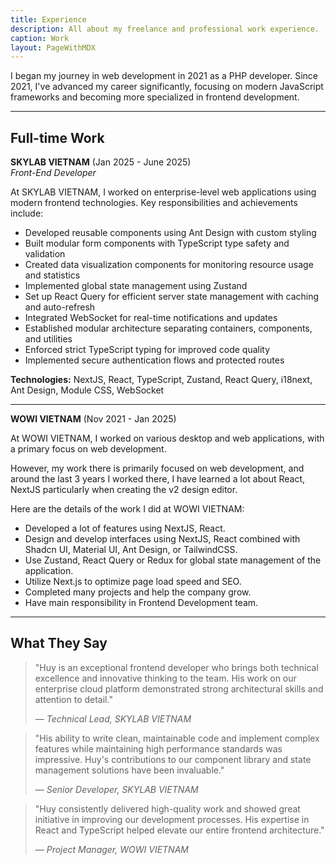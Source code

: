 ```yaml
---
title: Experience
description: All about my freelance and professional work experience.
caption: Work
layout: PageWithMDX
---
```


I began my journey in web development in 2021 as a PHP developer. Since 2021, I've advanced my career significantly, focusing on modern JavaScript frameworks and becoming more specialized in frontend development.

---

## Full-time Work

**SKYLAB VIETNAM** (Jan 2025 - June 2025)  
_Front-End Developer_

At SKYLAB VIETNAM, I worked on enterprise-level web applications using modern frontend technologies. Key responsibilities and achievements include:

- Developed reusable components using Ant Design with custom styling
- Built modular form components with TypeScript type safety and validation
- Created data visualization components for monitoring resource usage and statistics
- Implemented global state management using Zustand
- Set up React Query for efficient server state management with caching and auto-refresh
- Integrated WebSocket for real-time notifications and updates
- Established modular architecture separating containers, components, and utilities
- Enforced strict TypeScript typing for improved code quality
- Implemented secure authentication flows and protected routes

**Technologies:** NextJS, React, TypeScript, Zustand, React Query, i18next, Ant Design, Module CSS, WebSocket

---

**WOWI VIETNAM** (Nov 2021 - Jan 2025)

At WOWI VIETNAM, I worked on various desktop and web applications, with a primary focus on web development.

However, my work there is primarily focused on web development, and around the last 3 years I worked there, I have learned a lot about React, NextJS particularly when creating the v2 design editor.

Here are the details of the work I did at WOWI VIETNAM:

- Developed a lot of features using NextJS, React.
- Design and develop interfaces using NextJS, React combined with Shadcn UI, Material UI, Ant Design, or TailwindCSS.
- Use Zustand, React Query or Redux for global state management of the application.
- Utilize Next.js to optimize page load speed and SEO.
- Completed many projects and help the company grow.
- Have main responsibility in Frontend Development team.

---

## What They Say

> "Huy is an exceptional frontend developer who brings both technical excellence and innovative thinking to the team. His work on our enterprise cloud platform demonstrated strong architectural skills and attention to detail."
>
> &mdash; _Technical Lead, SKYLAB VIETNAM_

> "His ability to write clean, maintainable code and implement complex features while maintaining high performance standards was impressive. Huy's contributions to our component library and state management solutions have been invaluable."
>
> &mdash; _Senior Developer, SKYLAB VIETNAM_

> "Huy consistently delivered high-quality work and showed great initiative in improving our development processes. His expertise in React and TypeScript helped elevate our entire frontend architecture."
>
> &mdash; _Project Manager, WOWI VIETNAM_
